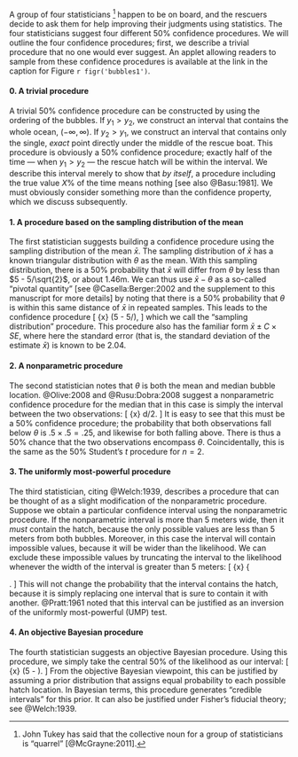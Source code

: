 A group of four statisticians [^3] happen to be on board, and the rescuers decide to ask them for help improving their judgments using statistics. The four statisticians suggest four different 50% confidence procedures. We will outline the four confidence procedures; first, we describe a trivial procedure that no one would ever suggest. An applet allowing readers to sample from these confidence procedures is available at the link in the caption for Figure `r figr('bubbles1')`.

[^3]: John Tukey has said that the collective noun for a group of statisticians is "quarrel" [@McGrayne:2011].

#### 0. A trivial procedure

A trivial 50\% confidence procedure can be constructed by using the ordering of the bubbles. If $y_1>y_2$, we construct an interval that contains the whole ocean, $(-\infty,\infty)$. If $y_2>y_1$, we construct an interval that contains only the single, *exact* point directly under the middle of the rescue boat. This procedure is obviously a 50% confidence procedure; exactly half of the time &mdash; when $y_1>y_2$ &mdash; the rescue hatch will be within the interval. We describe this interval merely to show that *by itself*, a procedure including the true value $X\%$ of the time means nothing [see also @Basu:1981]. We must obviously consider something more than the confidence property, which we discuss subsequently.

#### 1. A procedure based on the sampling distribution of the mean

The first statistician suggests building a confidence procedure using the sampling distribution of the mean $\bar{x}$. The sampling distribution of $\bar{x}$ has a known triangular distribution with $\theta$ as the mean. With this sampling distribution, there is a 50% probability that $\bar{x}$ will differ from $\theta$ by less than $5 - 5/\sqrt{2}$, or about 1.46m.  We can thus use $\bar{x} - \theta$ as a so-called "pivotal quantity" [see @Casella:Berger:2002 and the supplement to this manuscript for more details] by noting that there is a 50% probability that $\theta$ is within this same distance of $\bar{x}$ in repeated samples. This leads to the confidence procedure
\[
\bar{x} \pm (5 - 5/\sqrt{2}),
\]
which we call the "sampling distribution" procedure. This procedure also has the familiar form $\bar{x} \pm C\times SE$, where here the standard error (that is, the standard deviation of the estimate $\bar{x}$) is known to be 2.04. 

#### 2. A nonparametric procedure

The second statistician notes that $\theta$ is both the mean and median bubble location. @Olive:2008 and @Rusu:Dobra:2008 suggest a nonparametric confidence procedure for the median that in this case is simply the interval between the two observations:
\[
\bar{x} \pm d/2.
\]
It is easy to see that this must be a 50% confidence procedure; the probability that both observations fall below $\theta$ is $.5\times .5=.25$, and likewise for both falling above. There is thus a 50% chance that the two observations encompass $\theta$. Coincidentally, this is the same as the 50% Student's $t$ procedure for $n=2$. 

#### 3. The uniformly most-powerful procedure

The third statistician, citing @Welch:1939, describes a procedure that can be thought of as a slight modification of the nonparametric procedure. Suppose we obtain a particular confidence interval using the nonparametric procedure. If the nonparametric interval is more than 5 meters wide, then it *must* contain the hatch, because the only possible values are less than 5 meters from both bubbles. Moreover, in this case the interval will contain impossible values, because it will be wider than the likelihood. We can exclude these impossible values by truncating the interval to the likelihood whenever the width of the interval is greater than 5 meters:
\[
\bar{x} \pm \left\{\begin{array}{lllr}
\frac{d}{2} & \mbox{if} & d < 5 & \mbox{(nonparametric procedure)}\\
5 - \frac{d}{2} &\mbox{if} & d \geq 5 & \mbox{(likelihood)}
\end{array} \right.
\]
This will not change the probability that the interval contains the hatch, because it is simply replacing one interval that is sure to contain it with another. @Pratt:1961 noted that this interval can be justified as an inversion of the uniformly most-powerful (UMP) test. 

#### 4. An objective Bayesian procedure

The fourth statistician suggests an objective Bayesian procedure. Using this procedure, we simply take the central 50\% of the likelihood as our interval:
\[
\bar{x} \pm \frac{1}{2}\left(5 - \frac{d}{2}\right).
\]
From the objective Bayesian viewpoint, this can be justified by assuming a prior distribution that assigns equal probability to each possible hatch location. In Bayesian terms, this procedure generates "credible intervals" for this prior. It can also be justified under Fisher's fiducial theory; see @Welch:1939. 
